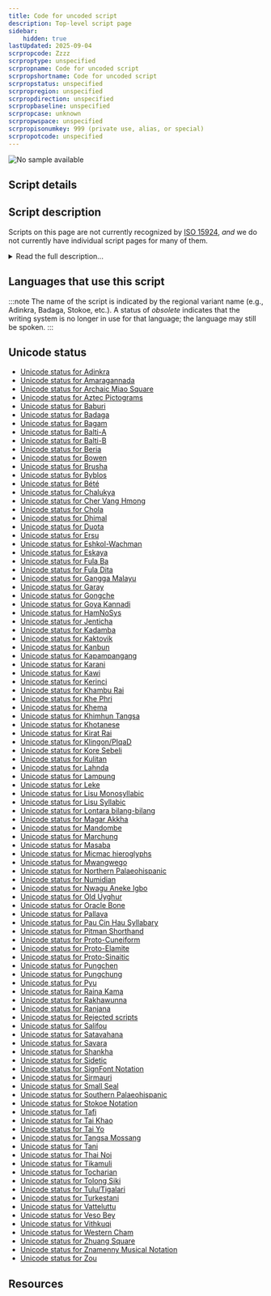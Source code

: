 ```yaml
---
title: Code for uncoded script
description: Top-level script page
sidebar:
    hidden: true
lastUpdated: 2025-09-04
scrpropcode: Zzzz
scrproptype: unspecified
scrpropname: Code for uncoded script
scrpropshortname: Code for uncoded script
scrpropstatus: unspecified
scrpropregion: unspecified
scrpropdirection: unspecified
scrpropbaseline: unspecified
scrpropcase: unknown
scrpropwspace: unspecified
scrpropisonumkey: 999 (private use, alias, or special)
scrpropotcode: unspecified
---
```



![No sample available](../images/nosample.png)



## Script details

<ScriptDetails />

## Script description

Scripts on this page are not currently recognized by [ISO 15924](http://www.unicode.org/iso15924/), _and_ we do not currently have individual script pages for many of them.

<details>
<summary>Read the full description...</summary>We also include scripts which have been rejected for encoding. If you have any information on these scripts, please add the information to the site. Your contributions can be a great help in refining and expanding the ISO 15924 standard.
</details>

## Languages that use this script

:::note
 The name of the script is indicated by the regional variant name (e.g., Adinkra, Badaga, Stokoe, etc.). A status of _obsolete_ indicates that the writing system is no longer in use for that language; the language may still be spoken.
:::

<WsList script='Zzzz' wsMax='5' />

## Unicode status

- [Unicode status for Adinkra](/scrlang/unicode/z-adinkra-unicode)
- [Unicode status for Amaragannada](/scrlang/unicode/z-amaragannada-unicode)
- [Unicode status for Archaic Miao Square](/scrlang/unicode/z-archaic-miao-square-unicode)
- [Unicode status for Aztec Pictograms](/scrlang/unicode/qa26-unicode)
- [Unicode status for Baburi](/scrlang/unicode/z-baburi-unicode)
- [Unicode status for Badaga](/scrlang/unicode/qabq-unicode)
- [Unicode status for Bagam](/scrlang/unicode/qabh-unicode)
- [Unicode status for Balti-A](/scrlang/unicode/qaab-unicode)
- [Unicode status for Balti-B](/scrlang/unicode/qa63-unicode)
- [Unicode status for Beria](/scrlang/unicode/berf-unicode)
- [Unicode status for Bowen](/scrlang/unicode/qabe-unicode)
- [Unicode status for Brusha](/scrlang/unicode/z-brusha-unicode)
- [Unicode status for Byblos](/scrlang/unicode/qa29-unicode)
- [Unicode status for Bété](/scrlang/unicode/qa00-unicode)
- [Unicode status for Chalukya](/scrlang/unicode/qa31-unicode)
- [Unicode status for Cher Vang Hmong](/scrlang/unicode/z-cher-vang-hmong-unicode)
- [Unicode status for Chola](/scrlang/unicode/qa32-unicode)
- [Unicode status for Dhimal](/scrlang/unicode/z-dhimal-unicode)
- [Unicode status for Duota](/scrlang/unicode/qaaf-unicode)
- [Unicode status for Ersu](/scrlang/unicode/qaag-unicode)
- [Unicode status for Eshkol-Wachman](/scrlang/unicode/qaah-unicode)
- [Unicode status for Eskaya](/scrlang/unicode/qabr-unicode)
- [Unicode status for Fula Ba](/scrlang/unicode/z-fula-ba-unicode)
- [Unicode status for Fula Dita](/scrlang/unicode/z-fula-dita-unicode)
- [Unicode status for Gangga Malayu](/scrlang/unicode/qa35-unicode)
- [Unicode status for Garay](/scrlang/unicode/gara-unicode)
- [Unicode status for Gongche](/scrlang/unicode/z-gongche-unicode)
- [Unicode status for Goya Kannadi](/scrlang/unicode/z-goya-kannadi-unicode)
- [Unicode status for HamNoSys](/scrlang/unicode/qabn-unicode)
- [Unicode status for Jenticha](/scrlang/unicode/z-jenticha-unicode)
- [Unicode status for Kadamba](/scrlang/unicode/z-kadamba-unicode)
- [Unicode status for Kaktovik](/scrlang/unicode/z-kaktovik-unicode)
- [Unicode status for Kanbun](/scrlang/unicode/z-kanbun-unicode)
- [Unicode status for Kapampangang](/scrlang/unicode/z-kapampangang-unicode)
- [Unicode status for Karani](/scrlang/unicode/z-karani-unicode)
- [Unicode status for Kawi](/scrlang/unicode/kawi-unicode)
- [Unicode status for Kerinci](/scrlang/unicode/z-kerinci-unicode)
- [Unicode status for Khambu Rai](/scrlang/unicode/z-khambu-rai-unicode)
- [Unicode status for Khe Phri](/scrlang/unicode/gukh-unicode)
- [Unicode status for Khema](/scrlang/unicode/qa07-unicode)
- [Unicode status for Khimhun Tangsa](/scrlang/unicode/qa57-unicode)
- [Unicode status for Khotanese](/scrlang/unicode/qa40-unicode)
- [Unicode status for Kirat Rai](/scrlang/unicode/krai-unicode)
- [Unicode status for Klingon/PIqaD](/scrlang/unicode/piqd-unicode)
- [Unicode status for Kore Sebeli](/scrlang/unicode/z-kore-sebeli-unicode)
- [Unicode status for Kulitan](/scrlang/unicode/z-kulitan-unicode)
- [Unicode status for Lahnda](/scrlang/unicode/qaaj-unicode)
- [Unicode status for Lampung](/scrlang/unicode/z-lampung-unicode)
- [Unicode status for Leke](/scrlang/unicode/leke-unicode)
- [Unicode status for Lisu Monosyllabic](/scrlang/unicode/z-lisu-monosyllabic-unicode)
- [Unicode status for Lisu Syllabic](/scrlang/unicode/z-lisu-syllabic-unicode)
- [Unicode status for Lontara bilang-bilang](/scrlang/unicode/z-lontara-bilang-bilang-unicode)
- [Unicode status for Magar Akkha](/scrlang/unicode/z-magar-akkha-unicode)
- [Unicode status for Mandombe](/scrlang/unicode/z-mandombe-unicode)
- [Unicode status for Marchung](/scrlang/unicode/z-marchung-unicode)
- [Unicode status for Masaba](/scrlang/unicode/qa10-unicode)
- [Unicode status for Micmac hieroglyphs](/scrlang/unicode/qabg-unicode)
- [Unicode status for Mwangwego](/scrlang/unicode/qa54-unicode)
- [Unicode status for Northern Palaeohispanic](/scrlang/unicode/z-no-palaeohispanic-unicode)
- [Unicode status for Numidian](/scrlang/unicode/qa45-unicode)
- [Unicode status for Nwagu Aneke Igbo](/scrlang/unicode/z-nwagu-aneke-igbo-unicode)
- [Unicode status for Old Uyghur](/scrlang/unicode/ougr-unicode)
- [Unicode status for Oracle Bone](/scrlang/unicode/z-oracle-bone-unicode)
- [Unicode status for Pallava](/scrlang/unicode/z-pallava-unicode)
- [Unicode status for Pau Cin Hau Syllabary](/scrlang/unicode/qa14-unicode)
- [Unicode status for Pitman Shorthand](/scrlang/unicode/z-pitman-shorthand-unicode)
- [Unicode status for Proto-Cuneiform](/scrlang/unicode/pcun-unicode)
- [Unicode status for Proto-Elamite](/scrlang/unicode/pelm-unicode)
- [Unicode status for Proto-Sinaitic](/scrlang/unicode/psin-unicode)
- [Unicode status for Pungchen](/scrlang/unicode/z-pungchen-unicode)
- [Unicode status for Pungchung](/scrlang/unicode/z-pungchung-unicode)
- [Unicode status for Pyu](/scrlang/unicode/qa48-unicode)
- [Unicode status for Raina Kama](/scrlang/unicode/qa15-unicode)
- [Unicode status for Rakhawunna](/scrlang/unicode/z-rakhawunna-unicode)
- [Unicode status for Ranjana](/scrlang/unicode/ranj-unicode)
- [Unicode status for Rejected scripts](/scrlang/unicode/x-rejected-unicode)
- [Unicode status for Salifou](/scrlang/unicode/qa16-unicode)
- [Unicode status for Satavahana](/scrlang/unicode/qa49-unicode)
- [Unicode status for Savara](/scrlang/unicode/z-savara-unicode)
- [Unicode status for Shankha](/scrlang/unicode/z-shankha-unicode)
- [Unicode status for Sidetic](/scrlang/unicode/sidt-unicode)
- [Unicode status for SignFont Notation](/scrlang/unicode/qaao-unicode)
- [Unicode status for Sirmauri](/scrlang/unicode/z-sirmauri-unicode)
- [Unicode status for Small Seal](/scrlang/unicode/seal-unicode)
- [Unicode status for Southern Palaeohispanic](/scrlang/unicode/z-so-palaeohispanic-unicode)
- [Unicode status for Stokoe Notation](/scrlang/unicode/qaaq-unicode)
- [Unicode status for Tafi](/scrlang/unicode/qa18-unicode)
- [Unicode status for Tai Khao](/scrlang/unicode/z-tai-khao-unicode)
- [Unicode status for Tai Yo](/scrlang/unicode/tayo-unicode)
- [Unicode status for Tangsa Mossang](/scrlang/unicode/z-tangsa-mossang-unicode)
- [Unicode status for Tani](/scrlang/unicode/qa51-unicode)
- [Unicode status for Thai Noi](/scrlang/unicode/z-thai-noi-unicode)
- [Unicode status for Tikamuli](/scrlang/unicode/qa19-unicode)
- [Unicode status for Tocharian](/scrlang/unicode/z-tocharian-unicode)
- [Unicode status for Tolong Siki](/scrlang/unicode/tols-unicode)
- [Unicode status for Tulu/Tigalari](/scrlang/unicode/z-tulu-tigalari-unicode)
- [Unicode status for Turkestani](/scrlang/unicode/qa53-unicode)
- [Unicode status for Vatteluttu](/scrlang/unicode/z-vatteluttu-unicode)
- [Unicode status for Veso Bey](/scrlang/unicode/z-veso-bey-unicode)
- [Unicode status for Vithkuqi](/scrlang/unicode/vith-unicode)
- [Unicode status for Western Cham](/scrlang/unicode/z-western-cham-unicode)
- [Unicode status for Zhuang Square](/scrlang/unicode/qa52-unicode)
- [Unicode status for Znamenny Musical Notation](/scrlang/unicode/z-znamenny-music-unicode)
- [Unicode status for Zou](/scrlang/unicode/qa23-unicode)


## Resources

<ScriptResources detailSummary='seemore' />

